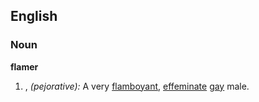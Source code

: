 ==English==

===Noun===
'''flamer'''
# {{slang}}, ''(pejorative):'' A very [[flamboyant]], [[effeminate]] [[gay]] male.